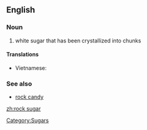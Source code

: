 ==English==
===Noun===
{{en-noun|sg=[[rock]] [[sugar]]|-}}

#white sugar that has been crystallized into chunks

====Translations====
* Vietnamese: {{t-|vi|đường phèn|xs=Vietnamese}}

===See also===
*[[rock candy]]

[[Category:Sugars]]

[[zh:rock sugar]]